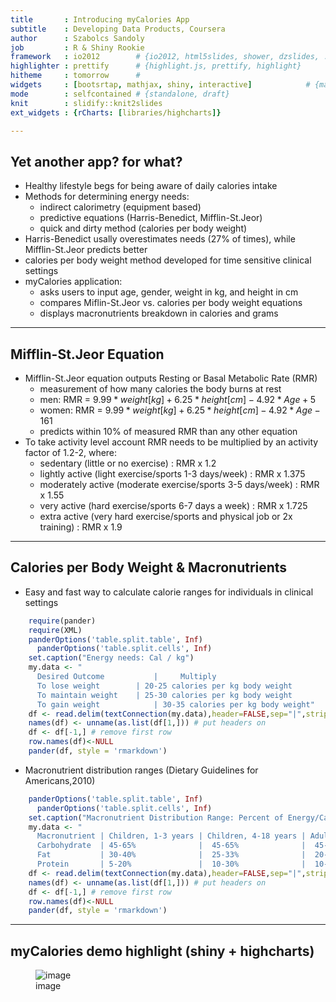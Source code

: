 ```yaml
---
title       : Introducing myCalories App
subtitle    : Developing Data Products, Coursera
author      : Szabolcs Sandoly
job         : R & Shiny Rookie
framework   : io2012	    # {io2012, html5slides, shower, dzslides, ...}
highlighter : prettify		# {highlight.js, prettify, highlight}
hitheme     : tomorrow      # 
widgets     : [bootsrtap, mathjax, shiny, interactive]            # {mathjax, quiz, bootstrap}
mode        : selfcontained # {standalone, draft}
knit        : slidify::knit2slides
ext_widgets : {rCharts: [libraries/highcharts]}

---
```


## Yet another app? for what?

- Healthy lifestyle begs for being aware of daily calories intake
- Methods for determining energy needs: 
	- indirect calorimetry (equipment based) 
	- predictive equations (Harris-Benedict, Mifflin-St.Jeor)
	- quick and dirty method (calories per body weight)
- Harris-Benedict usally overestimates needs (27% of times), while Mifflin-St.Jeor predicts better
- calories per body weight method developed for time sensitive clinical settings 
- myCalories application:
	- asks users to input age, gender, weight in kg, and height in cm   
	- compares Miflin-St.Jeor vs. calories per body weight equations
	- displays macronutrients breakdown in calories and grams
  

--- 

## Mifflin-St.Jeor Equation

- Mifflin-St.Jeor equation outputs Resting or Basal Metabolic Rate (RMR) 
	- measurement of how many calories the body burns at rest
	- men: RMR = $9.99 * weight[kg] + 6.25 * height[cm] - 4.92 * Age + 5$  
	- women: RMR = $9.99 * weight[kg] + 6.25 * height[cm] - 4.92 * Age - 161$
	- predicts within 10% of measured RMR than any other equation
- To take activity level account RMR needs to be multiplied by an activity factor of 1.2-2, where:
	- sedentary (little or no exercise) : RMR x 1.2
	- lightly active (light exercise/sports 1-3 days/week) : RMR x 1.375 
	- moderately active (moderate exercise/sports 3-5 days/week) : RMR x 1.55 
	- very active (hard exercise/sports 6-7 days a week) : RMR x 1.725
	- extra active (very hard exercise/sports and physical job or 2x training) : RMR x 1.9 

---

## Calories per Body Weight & Macronutrients

- Easy and fast way to calculate calorie ranges for individuals in clinical settings

```r
    require(pander)
    require(XML)
    panderOptions('table.split.table', Inf)
	  panderOptions('table.split.cells', Inf)
    set.caption("Energy needs: Cal / kg")
    my.data <- " 
      Desired Outcome		    | 	  Multiply
      To lose weight      	| 20-25 calories per kg body weight
      To maintain weight    | 25-30 calories per kg body weight
      To gain weight 		    | 30-35 calories per kg body weight"
    df <- read.delim(textConnection(my.data),header=FALSE,sep="|",strip.white=TRUE,stringsAsFactors=FALSE)
    names(df) <- unname(as.list(df[1,])) # put headers on
    df <- df[-1,] # remove first row
    row.names(df)<-NULL
    pander(df, style = 'rmarkdown')
```
    
- Macronutrient distribution ranges (Dietary Guidelines for Americans,2010)

``` r
    panderOptions('table.split.table', Inf)
	  panderOptions('table.split.cells', Inf)
    set.caption("Macronutrient Distribution Range: Percent of Energy/Calories")
    my.data <- " 
      Macronutrient	| Children, 1-3 years | Children, 4-18 years | Adults > 18 years
      Carbohydrate  | 45-65%              |  45-65%              |  45-65%
      Fat    		| 30-40%              |  25-33%              |  20-35%
      Protein		| 5-20%               |  10-30%              |  10-35%"
    df <- read.delim(textConnection(my.data),header=FALSE,sep="|",strip.white=TRUE,stringsAsFactors=FALSE)
    names(df) <- unname(as.list(df[1,])) # put headers on
    df <- df[-1,] # remove first row
    row.names(df)<-NULL
    pander(df, style = 'rmarkdown')
```

---

## myCalories demo highlight (shiny + highcharts)

![image](assets/img/myCalories.PNG)


